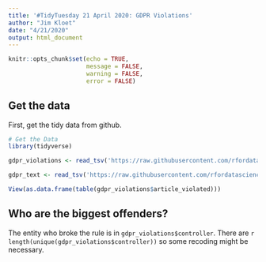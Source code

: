 ```yaml
---
title: '#TidyTuesday 21 April 2020: GDPR Violations'
author: "Jim Kloet"
date: "4/21/2020"
output: html_document
---
```


```r
knitr::opts_chunk$set(echo = TRUE,
                      message = FALSE,
                      warning = FALSE,
                      error = FALSE)
```

## Get the data

First, get the tidy data from github.

```r
# Get the Data
library(tidyverse)

gdpr_violations <- read_tsv('https://raw.githubusercontent.com/rfordatascience/tidytuesday/master/data/2020/2020-04-21/gdpr_violations.tsv')

gdpr_text <- read_tsv('https://raw.githubusercontent.com/rfordatascience/tidytuesday/master/data/2020/2020-04-21/gdpr_text.tsv')

View(as.data.frame(table(gdpr_violations$article_violated)))

```

## Who are the biggest offenders?

The entity who broke the rule is in `gdpr_violations$controller`. There are `r length(unique(gdpr_violations$controller))` so some recoding might be necessary.

```r

```

